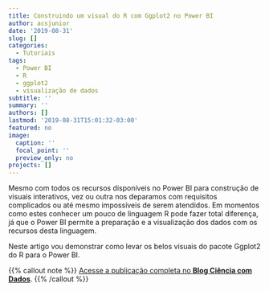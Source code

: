 ```yaml
---
title: Construindo um visual do R com Ggplot2 no Power BI
author: acsjunior
date: '2019-08-31'
slug: []
categories:
  - Tutoriais
tags:
  - Power BI
  - R
  - ggplot2
  - visualização de dados
subtitle: ''
summary: ''
authors: []
lastmod: '2019-08-31T15:01:32-03:00'
featured: no
image:
  caption: ''
  focal_point: ''
  preview_only: no
projects: []
---
```


Mesmo com todos os recursos disponíveis no Power BI para construção de visuais interativos, vez ou outra nos deparamos com requisitos complicados ou até mesmo impossíveis de serem atendidos. Em momentos como estes conhecer um pouco de linguagem R pode fazer total diferença, já que o Power BI permite a preparação e a visualização dos dados com os recursos desta linguagem.

Neste artigo vou demonstrar como levar os belos visuais do pacote Ggplot2 do R para o Power BI.

{{% callout note %}}
[Acesse a publicação completa no **Blog Ciência com Dados**](https://cienciacomdados.com.br/blog/2019-08-31-construindo-um-visual-do-r-com-ggplot2-no-power-bi/).
{{% /callout %}}
